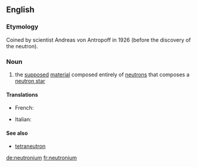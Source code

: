 ==English==

===Etymology===
Coined by scientist Andreas von Antropoff in 1926 (before the discovery of the neutron).

===Noun===
{{wikipedia}}
{{en-noun|-}}

# {{context|physics|lang=en}} the [[supposed]] [[material]] composed entirely of [[neutron]]s that composes a [[neutron star]]

====Translations====
{{trans-top|physics the supposed material composed entirely of neutrons that composes a neutron star}}
* French: {{t+|fr|neutronium|m}}
{{trans-mid}}
* Italian: {{t|it|neutronio|m}}
{{trans-bottom}}

====See also====
* [[tetraneutron]]

[[de:neutronium]]
[[fr:neutronium]]